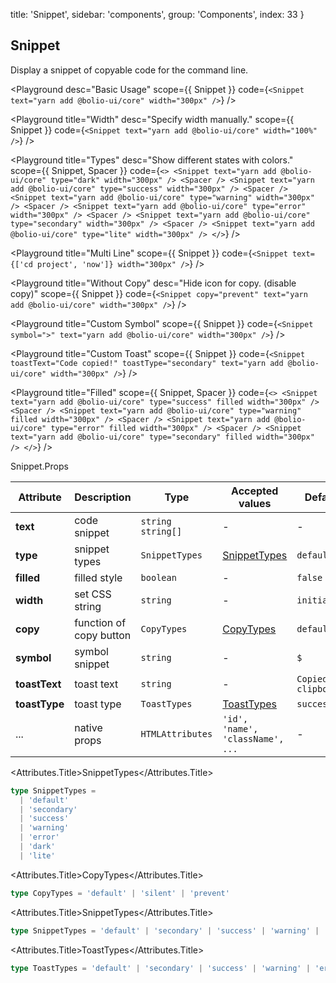 
  title: 'Snippet',
  sidebar: 'components',
  group: 'Components',
  index: 33
}

## Snippet

Display a snippet of copyable code for the command line.

<Playground
  desc="Basic Usage"
  scope={{ Snippet }}
  code={`
<Snippet text="yarn add @bolio-ui/core" width="300px" />
`}
/>

<Playground
  title="Width"
  desc="Specify width manually."
  scope={{ Snippet }}
  code={`
<Snippet text="yarn add @bolio-ui/core" width="100%" />
`}
/>

<Playground
  title="Types"
  desc="Show different states with colors."
  scope={{ Snippet, Spacer }}
  code={`
<>
  <Snippet text="yarn add @bolio-ui/core" type="dark" width="300px" />
  <Spacer />
  <Snippet text="yarn add @bolio-ui/core" type="success" width="300px" />
  <Spacer />
  <Snippet text="yarn add @bolio-ui/core" type="warning" width="300px" />
  <Spacer />
  <Snippet text="yarn add @bolio-ui/core" type="error" width="300px" />
  <Spacer />
  <Snippet text="yarn add @bolio-ui/core" type="secondary" width="300px" />
  <Spacer />
  <Snippet text="yarn add @bolio-ui/core" type="lite" width="300px" />
</>
`}
/>

<Playground
  title="Multi Line"
  scope={{ Snippet }}
  code={`
<Snippet text={['cd project', 'now']} width="300px" />
`}
/>

<Playground
  title="Without Copy"
  desc="Hide icon for copy. (disable copy)"
  scope={{ Snippet }}
  code={`
<Snippet copy="prevent" text="yarn add @bolio-ui/core" width="300px" />
`}
/>

<Playground
  title="Custom Symbol"
  scope={{ Snippet }}
  code={`
<Snippet symbol=">" text="yarn add @bolio-ui/core" width="300px" />
`}
/>

<Playground
  title="Custom Toast"
  scope={{ Snippet }}
  code={`
<Snippet
  toastText="Code copied!"
  toastType="secondary"
  text="yarn add @bolio-ui/core"
  width="300px"
/>
`}
/>

<Playground
  title="Filled"
  scope={{ Snippet, Spacer }}
  code={`
<>
  <Snippet
    text="yarn add @bolio-ui/core"
    type="success"
    filled
    width="300px"
  />
  <Spacer />
  <Snippet
    text="yarn add @bolio-ui/core"
    type="warning"
    filled
    width="300px"
  />
  <Spacer />
  <Snippet text="yarn add @bolio-ui/core" type="error" filled width="300px" />
  <Spacer />
  <Snippet
    text="yarn add @bolio-ui/core"
    type="secondary"
    filled
    width="300px"
  />
</>
`}
/>

<Attributes edit="/pages/components/snippet.mdx">
<Attributes.Title>Snippet.Props</Attributes.Title>

| Attribute     | Description             | Type                | Accepted values                  | Default                |
| ------------- | ----------------------- | ------------------- | -------------------------------- | ---------------------- |
| **text**      | code snippet            | `string` `string[]` | -                                | -                      |
| **type**      | snippet types           | `SnippetTypes`      | [SnippetTypes](#snippettypes)    | `default`              |
| **filled**    | filled style            | `boolean`           | -                                | `false`                |
| **width**     | set CSS string          | `string`            | -                                | `initial`              |
| **copy**      | function of copy button | `CopyTypes`         | [CopyTypes](#copytypes)          | `default`              |
| **symbol**    | symbol snippet          | `string`            | -                                | `$`                    |
| **toastText** | toast text              | `string`            | -                                | `Copied to clipboard!` |
| **toastType** | toast type              | `ToastTypes`        | [ToastTypes](#toasttypes)        | `success`              |
| ...           | native props            | `HTMLAttributes`    | `'id', 'name', 'className', ...` | -                      |

<Attributes.Title>SnippetTypes</Attributes.Title>

```ts
type SnippetTypes =
  | 'default'
  | 'secondary'
  | 'success'
  | 'warning'
  | 'error'
  | 'dark'
  | 'lite'
```

<Attributes.Title>CopyTypes</Attributes.Title>

```ts
type CopyTypes = 'default' | 'silent' | 'prevent'
```

<Attributes.Title>SnippetTypes</Attributes.Title>

```ts
type SnippetTypes = 'default' | 'secondary' | 'success' | 'warning' | 'error'
```

<Attributes.Title>ToastTypes</Attributes.Title>

```ts
type ToastTypes = 'default' | 'secondary' | 'success' | 'warning' | 'error'
```

</Attributes>

